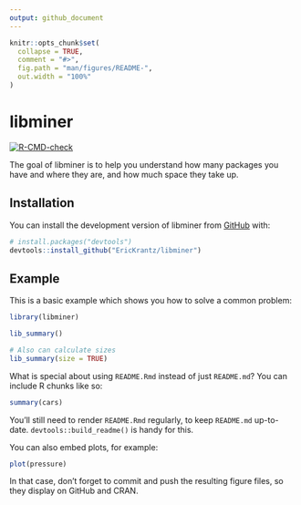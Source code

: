 ```yaml
---
output: github_document
---
```


<!-- README.md is generated from README.Rmd. Please edit that file -->

```r
knitr::opts_chunk$set(
  collapse = TRUE,
  comment = "#>",
  fig.path = "man/figures/README-",
  out.width = "100%"
)
```

# libminer

<!-- badges: start -->
[![R-CMD-check](https://github.com/EricKrantz/libminer/actions/workflows/R-CMD-check.yaml/badge.svg)](https://github.com/EricKrantz/libminer/actions/workflows/R-CMD-check.yaml)
<!-- badges: end -->

The goal of libminer is to help you understand how many packages you have and where they are, and how much space they take up.

## Installation

You can install the development version of libminer from [GitHub](https://github.com/) with:

``` r
# install.packages("devtools")
devtools::install_github("EricKrantz/libminer")
```

## Example

This is a basic example which shows you how to solve a common problem:

```r
library(libminer)

lib_summary()

# Also can calculate sizes
lib_summary(size = TRUE)
```

What is special about using `README.Rmd` instead of just `README.md`? You can include R chunks like so:

```r
summary(cars)
```

You'll still need to render `README.Rmd` regularly, to keep `README.md` up-to-date. `devtools::build_readme()` is handy for this.

You can also embed plots, for example:

```r
plot(pressure)
```

In that case, don't forget to commit and push the resulting figure files, so they display on GitHub and CRAN.
